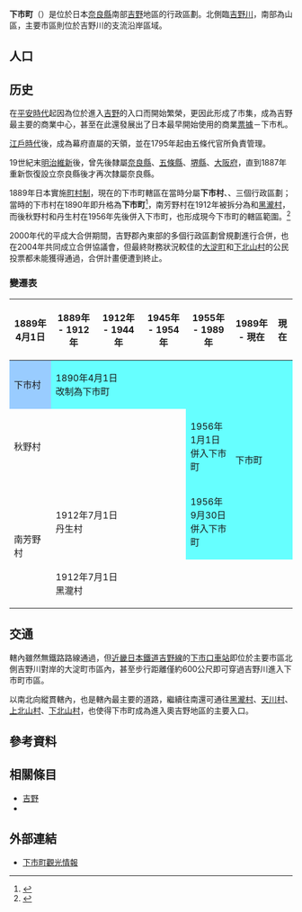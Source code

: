 {{日本町村
| 自治體名   = 下市
| 町村       = 町
| 圖像       = [[File:Niukawakami_simosya01.JPG|240px]]
| 圖像說明   = [[丹生川上神社下社|丹生川上神社下社]]
| 町村章     = [[File:Shimoichi_Nara_chapter.JPG|100px]]
| 日文原名   = 下市町
| 平假名     = しもいちちょう
| 羅馬字拼音 = Shimoichi-chō
| 都道府縣   = 奈良縣
| 支廳       =
| 郡         = 吉野郡
| 編號       = 29443-8
| 面積       = 62.01
| 邊界未定   =
| 人口       = 5,349<ref>{{Cite web| url=https://www.town.shimoichi.lg.jp/| title=下市町的人口、統計| publisher=下市町公所| language=ja| accessdate=2019-10-27| archive-date=2020-11-06| archive-url=https://web.archive.org/web/20201106010855/https://www.town.shimoichi.lg.jp/| dead-url=no}}</ref>
| 統計時間   = 2019年8月1日
| 自治體     = [[五條市|五條市]]、-{[[大淀町|大淀町]]}-、[[吉野町|吉野町]]、[[黑瀧村|黑瀧村]]
| 樹         = [[杉|杉]]
| 花         = [[毛馬齒莧|毛馬齒莧]]
| 鳥         =
| 其他象徵物 =
| 其他象徵   =
| 首長       = 杦本龍昭
| 卸任日期   = 2020年11月26日
| 議員數     = 8
| 郵遞區號   = 638-8510
| 所在地     = 吉野郡下市町大字下市1960番地
| 電話號碼   = 747-52-0001
| 外部連結   = {{url|https://www.town.shimoichi.lg.jp/}}
| 地圖       = [[File:Shimoichi_in_Nara_Prefecture_Ja.svg|250px]]
| 註記       = 
}}

'''下市町'''（{{jpn|j=下市町|hg=しもいちちょう|rm=Shimoichi chō|f=y}}）是位於日本[[奈良縣|奈良縣]]南部[[吉野|吉野]]地區的行政區劃。北側臨[[紀之川|吉野川]]，南部為山區，主要市區則位於吉野川的支流{{Tsl|ja|秋野川}}沿岸區域。

== 人口 ==

{{日本人口統計|location=Shimoichi, Nara|code=29443|name=下市町}}

== 历史 ==

在[[平安時代|平安時代]]起因為位於進入[[吉野|吉野]]的入口而開始繁榮，更因此形成了市集，成為吉野最主要的商業中心，甚至在此還發展出了日本最早開始使用的商業[[票據|票據]]－下市札。

[[江戶時代|江戶時代]]後，成為幕府直屬的天領，並在1795年起由五條代官所負責管理。

19世紀末[[明治維新|明治維新]]後，曾先後隸屬[[奈良縣|奈良縣]]、[[五條縣|五條縣]]、[[堺縣|堺縣]]、[[大阪府|大阪府]]，直到1887年重新恢復設立奈良縣後才再次隸屬奈良縣。

1889年日本實施[[町村制|町村制]]，現在的下市町轄區在當時分屬'''下市村'''、{{Tsl|ja|秋野村}}、{{Tsl|ja|南芳野村}}三個行政區劃；當時的下市村在1890年即升格為'''下市町'''<ref>{{Cite web| url=https://www.town.shimoichi.lg.jp/0000000060.html| title=下市町の歴史（明治）| date=2016-02-23| publisher=下市町公所| language=ja| accessdate=2019-10-27| archive-date=2020-11-16| archive-url=https://web.archive.org/web/20201116211937/https://www.town.shimoichi.lg.jp/0000000060.html| dead-url=no}}</ref>，南芳野村在1912年被拆分為{{Tsl|ja|丹生村_(奈良県)|丹生村_(奈良縣)|丹生村}}和[[黑瀧村|黑瀧村]]，而後秋野村和丹生村在1956年先後併入下市町，也形成現今下市町的轄區範圍。<ref>{{Cite web| url=https://www.town.shimoichi.lg.jp/0000000058.html| title=下市町の歴史（昭和元年～50年）| date=2016-02-23| publisher=下市町公所| language=ja| accessdate=2019-10-27| archive-date=2020-11-16| archive-url=https://web.archive.org/web/20201116211911/https://www.town.shimoichi.lg.jp/0000000058.html| dead-url=no}}</ref>

2000年代的平成大合併期間，吉野郡內東部的多個行政區劃曾規劃進行合併，也在2004年共同成立合併協議會，但最終財務狀況較佳的[[大淀町|大淀町]]和[[下北山村|下北山村]]的公民投票都未能獲得通過，合併計畫便遭到終止。

=== 變遷表 ===

{|class="wikitable" style="font-size:x-small;"
! 1889年4月1日
! 1889年 - 1912年
! 1912年 - 1944年 
! 1945年 - 1954年 
! 1955年 - 1989年 
! 1989年 - 現在
! 現在
|-
| style="background-color:#99CCFF;" | 下市村
| colspan=4 style="background-color:#66FFFF;" | 1890年4月1日<br />改制為下市町
| rowspan=3 colspan=2 style="background-color:#66FFFF;" | 下市町
|-
| colspan=4 | 秋野村
| style="background-color:#66FFFF;" | 1956年1月1日<br />併入下市町
|-
| rowspan=2 | 南芳野村
| colspan=3 | 1912年7月1日<br />丹生村
| style="background-color:#66FFFF;" | 1956年9月30日<br />併入下市町
|-
| colspan=6 | 1912年7月1日<br />黑瀧村
|}

== 交通 ==

轄內雖然無鐵路路線通過，但[[近畿日本鐵道|近畿日本鐵道]][[吉野線|吉野線]]的[[下市口車站|下市口車站]]即位於主要市區北側吉野川對岸的大淀町市區內，甚至步行距離僅約600公尺即可穿過吉野川進入下市町市區。

{{Tsl|ja|国道309号|國道309號}}以南北向縱貫轄內，也是轄內最主要的道路，繼續往南還可通往[[黑瀧村|黑瀧村]]、[[天川村|天川村]]、[[上北山村|上北山村]]、[[下北山村|下北山村]]，也使得下市町成為進入奧吉野地區的主要入口。

== 參考資料 ==
{{Reflist}}

== 相關條目 ==
{{Commonscat|Shimoichi, Nara}}

* [[吉野|吉野]]
* {{Tsl|ja|上市町 (奈良県)|上市町 (奈良縣)}}

== 外部連結 ==

* {{Ja}} [https://shimoichi-kanko.jp/ 下市町觀光情報]{{Wayback|url=https://shimoichi-kanko.jp/ |date=20201026044258 }}

{{奈良縣}}
{{Authority control}}